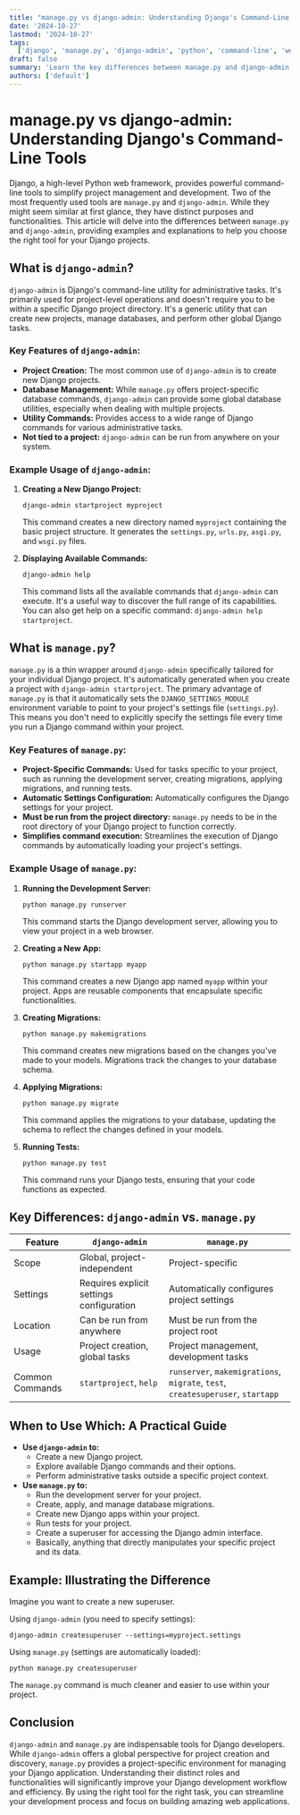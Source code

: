 ```yaml
---
title: "manage.py vs django-admin: Understanding Django's Command-Line Tools"
date: '2024-10-27'
lastmod: '2024-10-27'
tags:
  ['django', 'manage.py', 'django-admin', 'python', 'command-line', 'web development', 'framework']
draft: false
summary: 'Learn the key differences between manage.py and django-admin, two essential command-line tools in Django. Understand their roles, common usages, and when to use each for efficient Django project management.'
authors: ['default']
---
```


# manage.py vs django-admin: Understanding Django's Command-Line Tools

Django, a high-level Python web framework, provides powerful command-line tools to simplify project management and development. Two of the most frequently used tools are `manage.py` and `django-admin`. While they might seem similar at first glance, they have distinct purposes and functionalities. This article will delve into the differences between `manage.py` and `django-admin`, providing examples and explanations to help you choose the right tool for your Django projects.

## What is `django-admin`?

`django-admin` is Django's command-line utility for administrative tasks. It's primarily used for project-level operations and doesn't require you to be within a specific Django project directory. It's a generic utility that can create new projects, manage databases, and perform other global Django tasks.

### Key Features of `django-admin`:

- **Project Creation:** The most common use of `django-admin` is to create new Django projects.
- **Database Management:** While `manage.py` offers project-specific database commands, `django-admin` can provide some global database utilities, especially when dealing with multiple projects.
- **Utility Commands:** Provides access to a wide range of Django commands for various administrative tasks.
- **Not tied to a project:** `django-admin` can be run from anywhere on your system.

### Example Usage of `django-admin`:

1.  **Creating a New Django Project:**

    ```plaintext
    django-admin startproject myproject
    ```

    This command creates a new directory named `myproject` containing the basic project structure. It generates the `settings.py`, `urls.py`, `asgi.py`, and `wsgi.py` files.

2.  **Displaying Available Commands:**

    ```plaintext
    django-admin help
    ```

    This command lists all the available commands that `django-admin` can execute. It's a useful way to discover the full range of its capabilities. You can also get help on a specific command: `django-admin help startproject`.

## What is `manage.py`?

`manage.py` is a thin wrapper around `django-admin` specifically tailored for your individual Django project. It's automatically generated when you create a project with `django-admin startproject`. The primary advantage of `manage.py` is that it automatically sets the `DJANGO_SETTINGS_MODULE` environment variable to point to your project's settings file (`settings.py`). This means you don't need to explicitly specify the settings file every time you run a Django command within your project.

### Key Features of `manage.py`:

- **Project-Specific Commands:** Used for tasks specific to your project, such as running the development server, creating migrations, applying migrations, and running tests.
- **Automatic Settings Configuration:** Automatically configures the Django settings for your project.
- **Must be run from the project directory:** `manage.py` needs to be in the root directory of your Django project to function correctly.
- **Simplifies command execution:** Streamlines the execution of Django commands by automatically loading your project's settings.

### Example Usage of `manage.py`:

1.  **Running the Development Server:**

    ```plaintext
    python manage.py runserver
    ```

    This command starts the Django development server, allowing you to view your project in a web browser.

2.  **Creating a New App:**

    ```plaintext
    python manage.py startapp myapp
    ```

    This command creates a new Django app named `myapp` within your project. Apps are reusable components that encapsulate specific functionalities.

3.  **Creating Migrations:**

    ```plaintext
    python manage.py makemigrations
    ```

    This command creates new migrations based on the changes you've made to your models. Migrations track the changes to your database schema.

4.  **Applying Migrations:**

    ```plaintext
    python manage.py migrate
    ```

    This command applies the migrations to your database, updating the schema to reflect the changes defined in your models.

5.  **Running Tests:**

    ```plaintext
    python manage.py test
    ```

    This command runs your Django tests, ensuring that your code functions as expected.

## Key Differences: `django-admin` vs. `manage.py`

| Feature         | `django-admin`                           | `manage.py`                                                                     |
| --------------- | ---------------------------------------- | ------------------------------------------------------------------------------- |
| Scope           | Global, project-independent              | Project-specific                                                                |
| Settings        | Requires explicit settings configuration | Automatically configures project settings                                       |
| Location        | Can be run from anywhere                 | Must be run from the project root                                               |
| Usage           | Project creation, global tasks           | Project management, development tasks                                           |
| Common Commands | `startproject`, `help`                   | `runserver`, `makemigrations`, `migrate`, `test`, `createsuperuser`, `startapp` |

## When to Use Which: A Practical Guide

- **Use `django-admin` to:**
  - Create a new Django project.
  - Explore available Django commands and their options.
  - Perform administrative tasks outside a specific project context.
- **Use `manage.py` to:**
  - Run the development server for your project.
  - Create, apply, and manage database migrations.
  - Create new Django apps within your project.
  - Run tests for your project.
  - Create a superuser for accessing the Django admin interface.
  - Basically, anything that directly manipulates your specific project and its data.

## Example: Illustrating the Difference

Imagine you want to create a new superuser.

Using `django-admin` (you need to specify settings):

```plaintext
django-admin createsuperuser --settings=myproject.settings
```

Using `manage.py` (settings are automatically loaded):

```plaintext
python manage.py createsuperuser
```

The `manage.py` command is much cleaner and easier to use within your project.

## Conclusion

`django-admin` and `manage.py` are indispensable tools for Django developers. While `django-admin` offers a global perspective for project creation and discovery, `manage.py` provides a project-specific environment for managing your Django application. Understanding their distinct roles and functionalities will significantly improve your Django development workflow and efficiency. By using the right tool for the right task, you can streamline your development process and focus on building amazing web applications.
